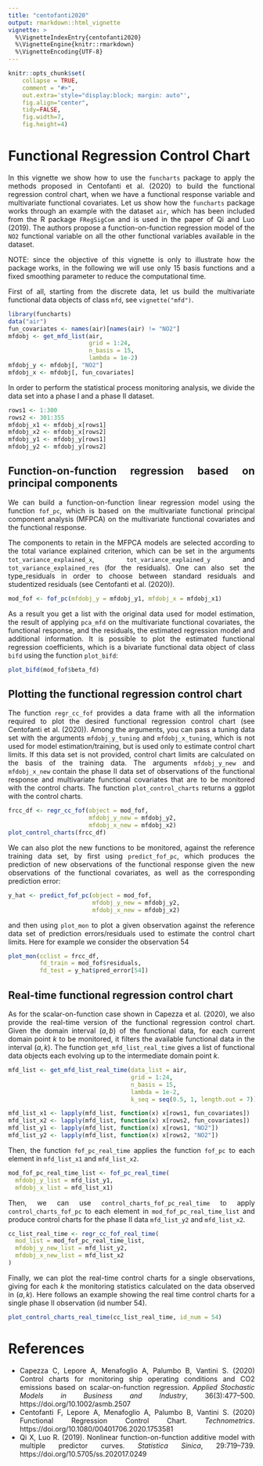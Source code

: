 ```yaml
---
title: "centofanti2020"
output: rmarkdown::html_vignette
vignette: >
  %\VignetteIndexEntry{centofanti2020}
  %\VignetteEngine{knitr::rmarkdown}
  %\VignetteEncoding{UTF-8}
---
```


<style>
body {
text-align: justify}
</style>

```r
knitr::opts_chunk$set(
    collapse = TRUE,
    comment = "#>",
    out.extra='style="display:block; margin: auto"', 
    fig.align="center", 
    tidy=FALSE,
    fig.width=7, 
    fig.height=4)
```


# Functional Regression Control Chart

In this vignette we show how to use the `funcharts` package to apply the methods proposed in Centofanti et al. (2020) to build the functional regression control chart, when we have a functional response variable and multivariate functional covariates.
Let us show how the `funcharts` package works through an example with the dataset `air`,
which has been included from the R package `FRegSigCom` and is used in the paper of Qi and Luo (2019).
The authors propose a function-on-function regression model of the `NO2` functional variable on all the other functional variables available in the dataset.

NOTE: since the objective of this vignette is only to illustrate how the package works, in the following we will use only 15 basis functions and a fixed smoothing parameter to reduce the computational time.

First of all, starting from the discrete data, let us build the multivariate functional data objects of class `mfd`, see `vignette("mfd")`.

```r
library(funcharts)
data("air")
fun_covariates <- names(air)[names(air) != "NO2"]
mfdobj <- get_mfd_list(air,
                       grid = 1:24,  
                       n_basis = 15,
                       lambda = 1e-2)
mfdobj_y <- mfdobj[, "NO2"]
mfdobj_x <- mfdobj[, fun_covariates]
```

In order to perform the statistical process monitoring analysis, we divide the data set into a phase I and a phase II dataset.

```r
rows1 <- 1:300
rows2 <- 301:355
mfdobj_x1 <- mfdobj_x[rows1]
mfdobj_x2 <- mfdobj_x[rows2]
mfdobj_y1 <- mfdobj_y[rows1]
mfdobj_y2 <- mfdobj_y[rows2]
```

## Function-on-function regression based on principal components

We can build a function-on-function linear regression model using the function `fof_pc`, which is based on the multivariate functional principal component analysis (MFPCA) on the multivariate functional covariates and the functional response.

The components to retain in the MFPCA models are selected  according to the total variance explained criterion, which can be set in the arguments `tot_variance_explained_x`, `tot_variance_explained_y` and `tot_variance_explained_res` (for the residuals). One can also set the type_residuals in order to choose between standard residuals and studentized residuals (see Centofanti et al. (2020)).

```r
mod_fof <- fof_pc(mfdobj_y = mfdobj_y1, mfdobj_x = mfdobj_x1)
```

As a result you get a list with the original data used for model estimation, the result of applying `pca_mfd` on the multivariate functional covariates, the functional response, and the residuals, the estimated regression model and additional information.
It is possible to plot the estimated functional regression coefficients, which is a bivariate functional data object of class `bifd` using the function `plot_bifd`:

```r
plot_bifd(mod_fof$beta_fd)
```

## Plotting the functional regression control chart

The function `regr_cc_fof` provides a data frame with all the information required to plot the desired functional regression control chart (see Centofanti et al. (2020)). 
Among the arguments, you can pass a tuning data set with the arguments `mfdobj_y_tuning` and `mfdobj_x_tuning`, which is not used for model estimation/training, but is used only to estimate control chart limits. 
If this data set is not provided, control chart limits are calculated on the basis of the training data.
The arguments `mfdobj_y_new` and `mfdobj_x_new` contain the phase II data set of observations of the functional response and multivariate functional covariates that are to be monitored with the control charts.
The function `plot_control_charts` returns a ggplot with the control charts.

```r
frcc_df <- regr_cc_fof(object = mod_fof,
                       mfdobj_y_new = mfdobj_y2,
                       mfdobj_x_new = mfdobj_x2)
plot_control_charts(frcc_df)
```

We can also plot the new functions to be monitored, against the reference training data set, by first using `predict_fof_pc`, which produces the prediction of new observations of the functional response given the new observations of the functional covariates, as well as the corresponding prediction error:

```r
y_hat <- predict_fof_pc(object = mod_fof,
                        mfdobj_y_new = mfdobj_y2,
                        mfdobj_x_new = mfdobj_x2)
```

and then using `plot_mon` to plot a given observation against the reference data set of prediction errors/residuals used to estimate the control chart limits. Here for example we consider the observation 54

```r
plot_mon(cclist = frcc_df,
         fd_train = mod_fof$residuals,
         fd_test = y_hat$pred_error[54])
```

## Real-time functional regression control chart

As for the scalar-on-function case shown in Capezza et al. (2020), we also provide the real-time version of the functional regression control chart.
Given the domain interval $(a, b)$ of the functional data, for each current domain point $k$ to be monitored, it filters the available functional data in the interval $(a,k)$. 
The function `get_mfd_list_real_time` gives a list of functional data objects each evolving up to the intermediate domain point $k$.

```r
mfd_list <- get_mfd_list_real_time(data_list = air,
                                   grid = 1:24,
                                   n_basis = 15,
                                   lambda = 1e-2,
                                   k_seq = seq(0.5, 1, length.out = 7))

mfd_list_x1 <- lapply(mfd_list, function(x) x[rows1, fun_covariates])
mfd_list_x2 <- lapply(mfd_list, function(x) x[rows2, fun_covariates])
mfd_list_y1 <- lapply(mfd_list, function(x) x[rows1, "NO2"])
mfd_list_y2 <- lapply(mfd_list, function(x) x[rows2, "NO2"])
```


Then, the function `fof_pc_real_time` applies the function `fof_pc` to each element in `mfd_list_x1` and `mfd_list_x2`.

```r
mod_fof_pc_real_time_list <- fof_pc_real_time(
  mfdobj_y_list = mfd_list_y1,
  mfdobj_x_list = mfd_list_x1)
```

Then, we can use `control_charts_fof_pc_real_time` to apply `control_charts_fof_pc` to each element in `mod_fof_pc_real_time_list` and produce control charts for the phase II data `mfd_list_y2` and `mfd_list_x2`.


```r
cc_list_real_time <- regr_cc_fof_real_time(
  mod_list = mod_fof_pc_real_time_list,
  mfdobj_y_new_list = mfd_list_y2,
  mfdobj_x_new_list = mfd_list_x2
)
```

Finally, we can plot the real-time control charts for a single observations, giving for each $k$ the monitoring statistics calculated on the data observed in $(a, k)$.
Here follows an example showing the real time control charts for a single phase II observation (id number 54).

```r
plot_control_charts_real_time(cc_list_real_time, id_num = 54)
```

# References

* Capezza C, Lepore A, Menafoglio A, Palumbo B, Vantini S. (2020)
Control charts for monitoring ship operating conditions and CO2
emissions based on scalar-on-function regression.
*Applied Stochastic Models in Business and Industry*,
36(3):477--500. https://doi.org/10.1002/asmb.2507
* Centofanti F, Lepore A, Menafoglio A, Palumbo B, Vantini S. (2020)
Functional Regression Control Chart.
*Technometrics*. https://doi.org/10.1080/00401706.2020.1753581
* Qi X, Luo R. (2019).
Nonlinear function-on-function additive model with multiple predictor curves. 
*Statistica Sinica*, 29:719--739. https://doi.org/10.5705/ss.202017.0249

